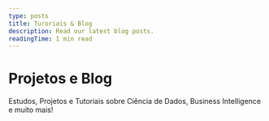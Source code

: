 ```yaml
---
type: posts
title: Turoriais & Blog
description: Read our latest blog posts.
readingTime: 1 min read
---
```


# Projetos e Blog 

Estudos, Projetos e Tutoriais sobre Ciência de Dados, Business Intelligence e muito mais!
